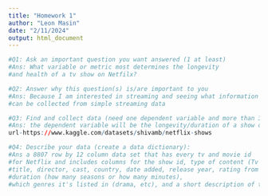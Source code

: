 ---
title: "Homework 1"
author: "Leon Masin"
date: "2/11/2024"
output: html_document
---
  
  ```{r}
#Q1: Ask an important question you want answered (1 at least) 
#Ans: What variable or metric most determines the longevity 
#and health of a tv show on Netfilx?

#Q2: Answer why this question(s) is/are important to you
#Ans: Because I am interested in streaming and seeing what information
#can be collected from simple streaming data

#Q3: Find and collect data (need one dependent variable and more than 3 dependent variables)
#Ans: the dependent variable will be the longevity/duration of a show or movie to see what factors impact how long a show lasts for
url-https://www.kaggle.com/datasets/shivamb/netflix-shows

#Q4: Describe your data (create a data dictionary):
#Ans a 8807 row by 12 column data set that has every tv and movie id 
#for Netflix and includes columns for the show id, type of content (Tv or Movie)
#title, director, cast, country, date added, release year, rating from the mpaa (tv-ma, r etc)
#duration (how many seasons or how many minutes),
#which genres it's listed in (drama, etc), and a short description of the content





```
